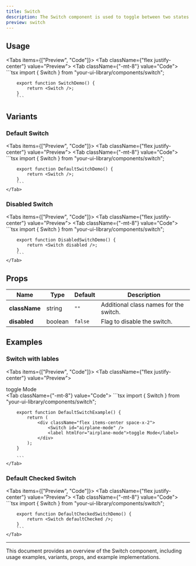```yaml
---
title: Switch
description: The Switch component is used to toggle between two states.
preview: switch
---
```



## Usage

<Tabs items={["Preview", "Code"]}>
    <Tab className={"flex justify-center"} value="Preview">
        <Switch />
    </Tab>
    <Tab className={"-mt-8"} value="Code">
        ```tsx
        import { Switch } from "your-ui-library/components/switch";

        export function SwitchDemo() {
            return <Switch />;
        }
        ```

  </Tab>
</Tabs>

## Variants

### Default Switch

<Tabs items={["Preview", "Code"]}>
    <Tab className={"flex justify-center"} value="Preview">
        <Switch />
    </Tab>
    <Tab className={"-mt-8"} value="Code">
        ```tsx
        import { Switch } from "your-ui-library/components/switch";

        export function DefaultSwitchDemo() {
            return <Switch />;
        }
        ```
    </Tab>

</Tabs>

### Disabled Switch

<Tabs items={["Preview", "Code"]}>
    <Tab className={"flex justify-center"} value="Preview">
        <Switch disabled />
    </Tab>
    <Tab className={"-mt-8"} value="Code">
        ```tsx
        import { Switch } from "your-ui-library/components/switch";

        export function DisabledSwitchDemo() {
            return <Switch disabled />;
        }
        ```
    </Tab>

</Tabs>

## Props

| Name          | Type    | Default | Description                            |
| ------------- | ------- | ------- | -------------------------------------- |
| **className** | string  | `"" `   | Additional class names for the switch. |
| **disabled**  | boolean | `false` | Flag to disable the switch.            |

## Examples

### Switch with lables

<Tabs items={["Preview", "Code"]}>
    <Tab className={"flex justify-center"} value="Preview">
        <div className="flex items-center space-x-2">
          <Switch id="airplane-mode" />
          <label htmlFor="airplane-mode">toggle Mode</label>
        </div>
    </Tab>
    <Tab className={"-mt-8"} value="Code">
        ```tsx
        import { Switch } from "your-ui-library/components/switch";

        export function DefaultSwitchExample() {
            return (
                <div className="flex items-center space-x-2">
                    <Switch id="airplane-mode" />
                    <label htmlFor="airplane-mode">toggle Mode</label>
                </div>
            );
        }

        ```
    </Tab>

</Tabs>

### Default Checked Switch

<Tabs items={["Preview", "Code"]}>
    <Tab className={"flex justify-center"} value="Preview">
        <Switch defaultChecked />
    </Tab>
    <Tab className={"-mt-8"} value="Code">
        ```tsx
        import { Switch } from "your-ui-library/components/switch";

        export function DefaultCheckedSwitchDemo() {
            return <Switch defaultChecked />;
        }
        ```
    </Tab>

</Tabs>

---

This document provides an overview of the Switch component, including usage examples, variants, props, and example implementations.

